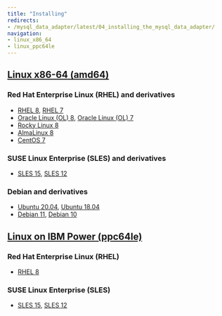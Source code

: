 ```yaml
---
title: "Installing"
redirects:
- /mysql_data_adapter/latest/04_installing_the_mysql_data_adapter/
navigation:
- linux_x86_64
- linux_ppc64le
---
```


## [Linux x86-64 (amd64)](linux_x86_64)
### Red Hat Enterprise Linux (RHEL) and derivatives
- [RHEL 8](linux_x86_64/mysql_rhel_8), [RHEL 7](linux_x86_64/mysql_rhel_7)
- [Oracle Linux (OL) 8](linux_x86_64/mysql_rhel_8), [Oracle Linux (OL) 7](linux_x86_64/mysql_rhel_7)
- [Rocky Linux 8](linux_x86_64/mysql_other_linux_8)
- [AlmaLinux 8](linux_x86_64/mysql_other_linux_8)
- [CentOS 7](linux_x86_64/mysql_centos_7)
### SUSE Linux Enterprise (SLES) and derivatives
- [SLES 15](linux_x86_64/mysql_sles_15), [SLES 12](linux_x86_64/mysql_sles_12)
### Debian and derivatives
- [Ubuntu 20.04](linux_x86_64/mysql_ubuntu_20), [Ubuntu 18.04](linux_x86_64/mysql_ubuntu_18)
- [Debian 11](linux_x86_64/mysql_debian_11), [Debian 10](linux_x86_64/mysql_debian_10)
## [Linux on IBM Power (ppc64le)](linux_ppc64le)
### Red Hat Enterprise Linux (RHEL)
- [RHEL 8](linux_ppc64le/mysql_rhel_8)
### SUSE Linux Enterprise (SLES)
- [SLES 15](linux_ppc64le/mysql_sles_15), [SLES 12](linux_ppc64le/mysql_sles_12)
